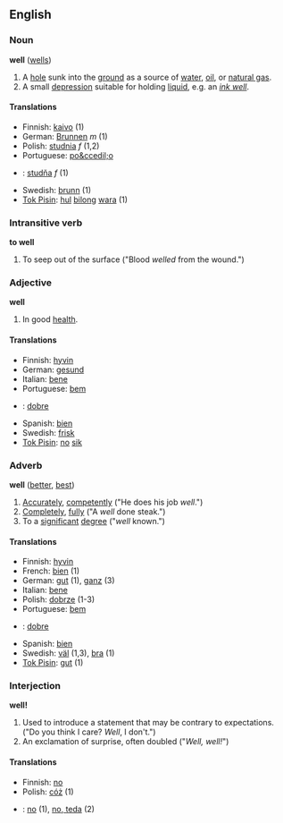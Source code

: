 ==English==
===Noun===
'''well''' ([[wells]])

#A [[hole]] sunk into the [[ground]] as a source of [[water]], [[oil]], or [[natural gas]].
#A small [[depression]] suitable for holding [[liquid]], e.g. an ''[[ink well]]''.

====Translations====  
*Finnish: [[kaivo]] (1)
*German: [[Brunnen]] ''m'' (1)
*Polish: [[studnia]] ''f'' (1,2)
*Portuguese: [[po&ccedil;o]]
*{{sk}}: [[studňa#Slovak|studňa]] ''f'' (1)
*Swedish: [[brunn]] (1)
*[[Tok Pisin]]: [[hul]] [[bilong]] [[wara]] (1)

===Intransitive verb===
'''to well'''

# To seep out of the surface ("Blood ''welled'' from the wound.")

===Adjective===
'''well'''

#In good [[health]].

====Translations====  
*Finnish: [[hyvin]]
*German: [[gesund]]
*Italian: [[bene]]
*Portuguese: [[bem]]
*{{sk}}: [[dobre#Slovak|dobre]]
*Spanish: [[bien]]
*Swedish: [[frisk]]
*[[Tok Pisin]]: [[no]] [[sik]]

===Adverb===  
'''well''' ([[better]], [[best]])

#[[Accurately]], [[competently]] ("He does his job ''well''.")
#[[Completely]], [[fully]] ("A ''well'' done steak.")
#To a [[significant]] [[degree]] ("''well'' known.")

====Translations====
*Finnish: [[hyvin]]
*French: [[bien]]  (1)
*German: [[gut]] (1), [[ganz]] (3)
*Italian: [[bene]]
*Polish: [[dobrze]] (1-3)
*Portuguese: [[bem]]
*{{sk}}: [[dobre#Slovak|dobre]]
*Spanish: [[bien]]
*Swedish: [[väl]] (1,3), [[bra]] (1)
*[[Tok Pisin]]: [[gut]] (1)

===Interjection===
'''well!'''

#Used to introduce a statement that may be contrary to expectations.  ("Do you think I care?  ''Well'', I don't.")
#An exclamation of surprise, often doubled ("''Well, well!''")

====Translations====
*Finnish: [[no]]
*Polish: [[cóż]] (1)
*{{sk}}: [[no]] (1), [[no, teda]] (2)